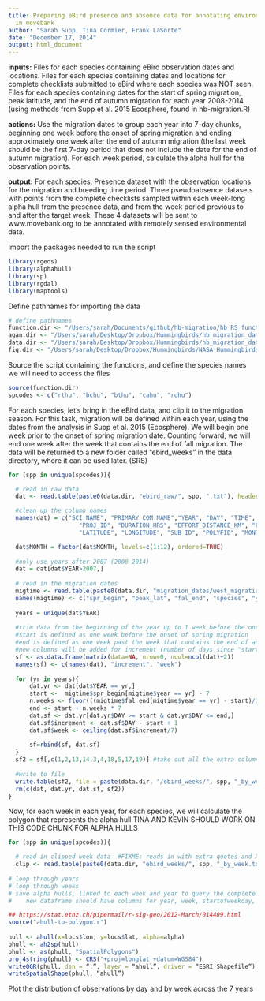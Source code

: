 ```yaml
---
title: Preparing eBird presence and absence data for annotating environmental data
  in movebank
author: "Sarah Supp, Tina Cormier, Frank LaSorte"
date: "December 17, 2014"
output: html_document
---
```

**inputs:** Files for each species containing eBird observation dates and locations. Files for each species containing dates and locations for complete checklists submitted to eBird where each species was NOT seen. Files for each species containing dates for the start of spring migration, peak latitude, and the end of autumn migration for each year 2008-2014 (using methods from Supp et al. 2015 Ecosphere, found in hb-migration.R)

**actions:** Use the migration dates to group each year into 7-day chunks, beginning one week before the onset of spring migration and ending approximately one week after the end of autumn migration (the last week should be the first 7-day period that does not include the date for the end of autumn migration). For each week period, calculate the alpha hull for the observation points. 

**output:** For each species: Presence dataset with the observation locations for the migration and breeding time period. Three pseudoabsence datasets with points from the complete checklists sampled within each week-long alpha hull from the presence data, and from the week period previous to and after the target week. These 4 datasets will be sent to www.movebank.org to be annotated with remotely sensed environmental data. 

Import the packages needed to run the script
```r
library(rgeos)
library(alphahull)
library(sp)
library(rgdal)
library(maptools)
```

Define pathnames for importing the data
```r
# define pathnames
function.dir <- "/Users/sarah/Documents/github/hb-migration/hb_RS_functions.R"
agan.dir <- "/Users/sarah/Desktop/Dropbox/Hummingbirds/hb_migration_data/ebird_annotated_fil/"
data.dir <- "/Users/sarah/Desktop/Dropbox/Hummingbirds/hb_migration_data/"
fig.dir <- "/Users/sarah/Desktop/Dropbox/Hummingbirds/NASA_Hummingbirds/P10_eBird_Migration_multiple topics/2-Mechanisms/figures/"
```

Source the script containing the functions, and define the species names we will need to access the files
```r
source(function.dir)
spcodes <- c("rthu", "bchu", "bthu", "cahu", "ruhu")
```

For each species, let's bring in the eBird data, and clip it to the migration season. For this task, migration will be defined within each year, using the dates from the analysis in Supp et al. 2015 (Ecosphere). We will begin one week prior to the onset of spring migration date. Counting forward, we will end one week after the week that contains the end of fall migration. The data will be returned to a new folder called "ebird_weeks" in the data directory, where it can be used later. (SRS)
```r
for (spp in unique(spcodes)){

  # read in raw data
  dat <- read.table(paste0(data.dir, "ebird_raw/", spp, ".txt"), header=TRUE, sep=",", quote="", fill=TRUE, as.is=TRUE, comment.char="")

  #clean up the column names
  names(dat) = c("SCI_NAME", "PRIMARY_COM_NAME","YEAR", "DAY", "TIME", "GROUP_ID", "PROTOCOL_ID",
                    "PROJ_ID", "DURATION_HRS", "EFFORT_DISTANCE_KM", "EFFORT_AREA_HA", "NUM_OBSERVERS",
                    "LATITUDE", "LONGITUDE", "SUB_ID", "POLYFID", "MONTH")

  dat$MONTH = factor(dat$MONTH, levels=c(1:12), ordered=TRUE)
  
  #only use years after 2007 (2008-2014)
  dat = dat[dat$YEAR>2007,]
  
  # read in the migration dates
  migtime <- read.table(paste0(data.dir, "migration_dates/west_migration_", spp, ".txt"), header=T, sep=" ")
  names(migtime) <- c("spr_begin", "peak_lat", "fal_end", "species", "year")
  
  years = unique(dat$YEAR)
  
  #trim data from the beginning of the year up to 1 week before the onset of spring migration and at least 1 full week past the end of autumn migration
  #start is defined as one week before the onset of spring migration
  #end is defined as one week past the week that contains the end of autumn migration
  #new columns will be added for increment (number of days since "start") and week (weeks since "start")
  sf <- as.data.frame(matrix(data=NA, nrow=0, ncol=ncol(dat)+2))
  names(sf) <- c(names(dat), "increment", "week")
  
  for (yr in years){
      dat.yr <- dat[dat$YEAR == yr,]
      start <-  migtime$spr_begin[migtime$year == yr] - 7
      n.weeks <- floor(((migtime$fal_end[migtime$year == yr] - start)/7) + 2)
      end <- start + n.weeks * 7
      dat.sf <- dat.yr[dat.yr$DAY >= start & dat.yr$DAY <= end,]
      dat.sf$increment <- dat.sf$DAY - start + 1
      dat.sf$week <- ceiling(dat.sf$increment/7)
      
      sf=rbind(sf, dat.sf)
  }
  sf2 = sf[,c(1,2,13,14,3,4,18,5,17,19)] #take out all the extra columns that we don't really need here
  
  #write to file
  write.table(sf2, file = paste(data.dir, "/ebird_weeks/", spp, "_by_week.txt", sep=""), sep=",", row.names=FALSE, append=FALSE)
  rm(c(dat, dat.yr, dat.sf, sf2)) 
}  
```

Now, for each week in each year, for each species, we will calculate the polygon that represents the alpha hull
TINA AND KEVIN SHOULD WORK ON THIS CODE CHUNK FOR ALPHA HULLS 
```r
for (spp in unique(spcodes)){

  # read in clipped week data  #FIXME: reads in with extra quotes and X. in colname
  clip <- read.table(paste0(data.dir, "ebird_weeks/", spp, "_by_week.txt"), header=TRUE, sep=",", quote="", fill=TRUE, as.is=TRUE, comment.char="")
  
# loop through years
# loop through weeks
# save alpha hulls, linked to each week and year to query the complete checklist.
#    new dataframe should have columns for year, week, startofweekday, alphahull polygon coords.

## https://stat.ethz.ch/pipermail/r-sig-geo/2012-March/014409.html
source("ahull-to-polygon.r")
 
hull <- ahull(x=locs$lon, y=locs$lat, alpha=alpha)
phull <- ah2sp(hull)
phull <- as(phull, "SpatialPolygons")
proj4string(phull) <- CRS("+proj=longlat +datum=WGS84")
writeOGR(phull, dsn = “.”, layer = “ahull”, driver = “ESRI Shapefile”)
writeSpatialShape(phull, “ahull”)

```

Plot the distribution of observations by day and by week across the 7 years
```r
```

